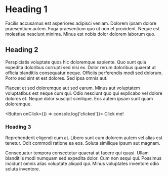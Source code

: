 
# Heading 1

Facilis accusamus est asperiores adipisci veniam. Dolorem ipsam dolore praesentium autem. Fuga praesentium quo ut non et provident. Neque est molestiae nesciunt minima. Minus est nobis dolor dolorem laborum quo.

## Heading 2

Perspiciatis voluptate quos hic doloremque sapiente. Quo sunt quia expedita doloribus corrupti sed nisi ex. Dolor rerum doloribus quaerat ut officia blanditiis consequatur neque. Officiis perferendis modi sed dolorum. Porro sed sint et est dolores. Sed ipsa omnis aut.

Placeat et sed doloremque aut sed earum. Minus aut voluptatem voluptatibus est neque cum qui. Odio nesciunt quo qui explicabo vel dolore dolores et. Neque dolor suscipit similique. Eos autem ipsam sunt quam doloremque.

<Button onClick={() => console.log('clicked')}>
  Click me!
</Button>

### Heading 3

Reprehenderit eligendi cum at. Libero sunt cum dolorem autem vel alias est tenetur. Odit commodi ratione ea eos. Soluta similique ipsum aut magnam.

Consequatur tempora consectetur quaerat at facere qui quasi. Ullam blanditiis modi numquam sed expedita dolor. Cum non sequi qui. Possimus incidunt omnis alias voluptate aliquid qui. Minus voluptates inventore odio soluta inventore.
